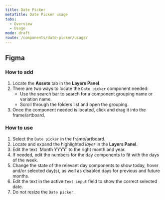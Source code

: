 ```yaml
---
title: Date Picker
metaTitle: Date Picker usage
tabs:
  - Overview
  - Usage
mode: draft
route: /components/date-picker/usage/
---
```


## Figma

### How to add

1. Locate the **Assets** tab in the **Layers Panel**.
2. There are two ways to locate the `Date picker` component needed:
   - Use the search bar to search for a component grouping name or variation name.
   - Scroll through the folders list and open the grouping.
3. Once the component needed is located, click and drag it into the frame/artboard.

### How to use

1. Select the `Date picker` in the frame/artboard.
2. Locate and expand the highlighted _layer_ in the **Layers Panel**.
3. Edit the text ´Month YYYY´ to the right month and year.
4. If needed, edit the numbers for the day components to fit with the days of the week.
5. Change the state of the relevant day components to show today, hover and/or selected day(s), as well as disabled days for previous and future months.
6. Edit the text in the active `Text input` field to show the correct selected date.
7. Do not resize the `Date picker`.
